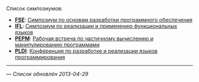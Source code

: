 Список симпозиумов:
* '''[[FSE]]''': [[FSE|Симпозиум по основам разработки программного обеспечения]]
* '''[[IFL]]''': [[IFL|Симпозиум по реализации и применению функциональных языков]]
* '''[[PEPM]]''': [[PEPM|Рабочая встреча по частичному вычислению и манипулированию программами]]
* '''[[PLDI]]''': [[PLDI|Конференция по разработке и реализации языков программирования]]

----
— ''Список обновлён 2013-04-29''
